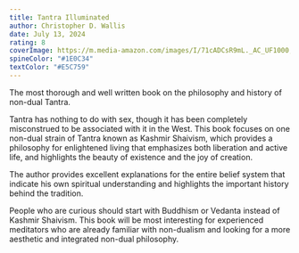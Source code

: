 ```yaml
---
title: Tantra Illuminated
author: Christopher D. Wallis
date: July 13, 2024
rating: 8
coverImage: https://m.media-amazon.com/images/I/71cADCsR9mL._AC_UF1000,1000_QL80_.jpg
spineColor: "#1E0C34"
textColor: "#E5C759"
---
```


The most thorough and well written book on the philosophy and history of non-dual Tantra.

Tantra has nothing to do with sex, though it has been completely misconstrued to be associated with it in the West. This book focuses on one non-dual strain of Tantra known as Kashmir Shaivism, which provides a philosophy for enlightened living that emphasizes both liberation and active life, and highlights the beauty of existence and the joy of creation.

The author provides excellent explanations for the entire belief system that indicate his own spiritual understanding and highlights the important history behind the tradition.

People who are curious should start with Buddhism or Vedanta instead of Kashmir Shaivism. This book will be most interesting for experienced meditators who are already familiar with non-dualism and looking for a more aesthetic and integrated non-dual philosophy.
